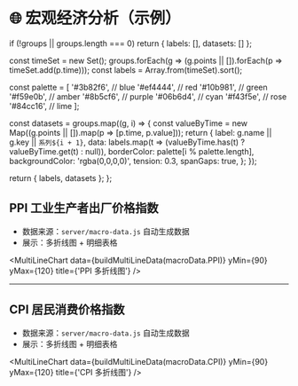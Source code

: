 


# 🌐 宏观经济分析（示例）

  if (!groups || groups.length === 0) return { labels: [], datasets: [] };

  const timeSet = new Set();
  groups.forEach(g => (g.points || []).forEach(p => timeSet.add(p.time)));
  const labels = Array.from(timeSet).sort();

  const palette = [
    '#3b82f6', // blue
    '#ef4444', // red
    '#10b981', // green
    '#f59e0b', // amber
    '#8b5cf6', // purple
    '#06b6d4', // cyan
    '#f43f5e', // rose
    '#84cc16', // lime
  ];

  const datasets = groups.map((g, i) => {
    const valueByTime = new Map((g.points || []).map(p => [p.time, p.value]));
    return {
      label: g.name || g.key || `系列${i + 1}`,
      data: labels.map(t => (valueByTime.has(t) ? valueByTime.get(t) : null)),
      borderColor: palette[i % palette.length],
      backgroundColor: 'rgba(0,0,0,0)',
      tension: 0.3,
      spanGaps: true,
    };
  });

  return { labels, datasets };
};

## PPI 工业生产者出厂价格指数

- 数据来源：`server/macro-data.js` 自动生成数据
- 展示：多折线图 + 明细表格

<MultiLineChart data={buildMultiLineData(macroData.PPI)} yMin={90} yMax={120} title={'PPI 多折线图'} />

---

## CPI 居民消费价格指数

- 数据来源：`server/macro-data.js` 自动生成数据
- 展示：多折线图 + 明细表格

<MultiLineChart data={buildMultiLineData(macroData.CPI)} yMin={90} yMax={120} title={'CPI 多折线图'} />
